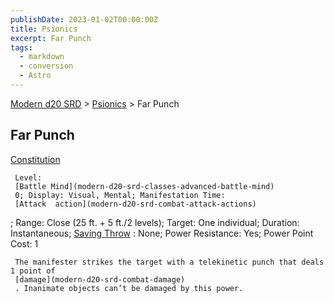 ```yaml
---
publishDate: 2023-01-02T00:00:00Z
title: Psionics
excerpt: Far Punch
tags:
  - markdown
  - conversion
  - Astro
---
```


[Modern d20 SRD](/#modernD20) > [Psionics](modern-d20-srd-psionics-index) > Far Punch

## Far Punch

[Constitution](modern-d20-srd-basics-ability-scores)

     Level:
     [Battle Mind](modern-d20-srd-classes-advanced-battle-mind)
     0; Display: Visual, Mental; Manifestation Time:
     [Attack  action](modern-d20-srd-combat-attack-actions)
; Range: Close (25 ft. + 5 ft./2 levels); Target: One individual; Duration: Instantaneous;
[Saving Throw](modern-d20-srd-special-abilities-power-resistance)
: None; Power Resistance: Yes; Power Point Cost: 1

     The manifester strikes the target with a telekinetic punch that deals 1 point of
     [damage](modern-d20-srd-combat-damage)
     . Inanimate objects can’t be damaged by this power.
